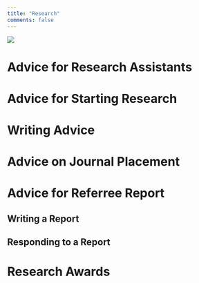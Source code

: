 ```yaml
---
title: "Research"
comments: false
---
```


![](./images/underconstruction.webp)

# Advice for Research Assistants

# Advice for Starting Research

# Writing Advice

# Advice on Journal Placement

# Advice for Referree Report

## Writing a Report

## Responding to a Report

# Research Awards
